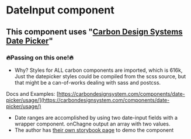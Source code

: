 
<Meta title="DateInput/DateInput_Carbon/Docs" />


# DateInput component
## This component uses "[Carbon Design Systems Date Picker](https://carbondesignsystem.com/components/date-picker/usage/)"

### 🔥Passing on this one!🔥
 - Why? Styles for ALL carbon components are imported, which is 616k, Just the datepicker styles could be compiled from the scss source, but that might be a can-of-works dealing with sass and postcss.

Docs and Examples: [https://carbondesignsystem.com/components/date-picker/usage/](https://carbondesignsystem.com/components/date-picker/usage/)

 - Date ranges are accomplished by using two date-input fields with a wrapper component. onChagne output an array with two values.
 - The author has [their own storybook page](https://react.carbondesignsystem.com/?path=/docs/components-datepicker--range-with-calendar) to demo the component